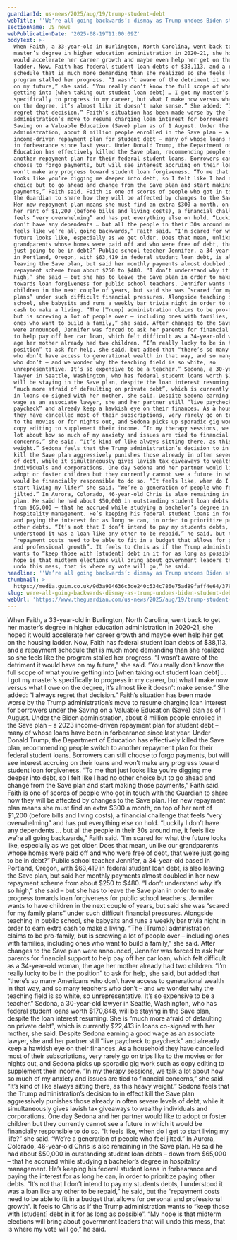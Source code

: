 ```yaml
---
guardianId: us-news/2025/aug/19/trump-student-debt
webTitle: '‘We’re all going backwards’: dismay as Trump undoes Biden student-debt plan'
sectionName: US news
webPublicationDate: '2025-08-19T11:00:09Z'
bodyText: >-
  When Faith, a 33-year-old in Burlington, North Carolina, went back to get her
  master’s degree in higher education administration in 2020-21, she hoped it
  would accelerate her career growth and maybe even help her get on the housing
  ladder. Now, Faith has federal student loan debts of $38,113, and a repayment
  schedule that is much more demanding than she realized so she feels like the
  program stalled her progress. “I wasn’t aware of the detriment it would have
  on my future,” she said. “You really don’t know the full scope of what you’re
  getting into [when taking out student loan debt] … I got my master’s
  specifically to progress in my career, but what I make now versus what I owe
  on the degree, it’s almost like it doesn’t make sense.” She added: “I always
  regret that decision.” Faith’s situation has been made worse by the Trump
  administration’s move to resume charging loan interest for borrowers under the
  Saving on a Valuable Education (Save) plan as of 1 August. Under the Biden
  administration, about 8 million people enrolled in the Save plan – a 2023
  income-driven repayment plan for student debt – many of whose loans have been
  in forbearance since last year. Under Donald Trump, the Department of
  Education has effectively killed the Save plan, recommending people switch to
  another repayment plan for their federal student loans. Borrowers can still
  choose to forgo payments, but will see interest accruing on their loans and
  won’t make any progress toward student loan forgiveness. “To me that just
  looks like you’re digging me deeper into debt, so I felt like I had no other
  choice but to go ahead and change from the Save plan and start making those
  payments,” Faith said. Faith is one of scores of people who got in touch with
  the Guardian to share how they will be affected by changes to the Save plan.
  Her new repayment plan means she must find an extra $300 a month, on top of
  her rent of $1,200 (before bills and living costs), a financial challenge that
  feels “very overwhelming” and has put everything else on hold. “Luckily I
  don’t have any dependents … but all the people in their 30s around me, it
  feels like we’re all going backwards,” Faith said. “I’m scared for what the
  future looks like, especially as we get older. Does that mean, unlike our
  grandparents whose homes were paid off and who were free of debt, that we’re
  just going to be in debt?” Public school teacher Jennifer, a 34-year-old based
  in Portland, Oregon, with $63,419 in federal student loan debt, is also
  leaving the Save plan, but said her monthly payments almost doubled in her new
  repayment scheme from about $250 to $480. “I don’t understand why it’s so
  high,” she said – but she has to leave the Save plan in order to make progress
  towards loan forgiveness for public school teachers. Jennifer wants to have
  children in the next couple of years, but said she was “scared for my family
  plans” under such difficult financial pressures. Alongside teaching in public
  school, she babysits and runs a weekly bar trivia night in order to earn extra
  cash to make a living. “The [Trump] administration claims to be pro-family,
  but is screwing a lot of people over – including ones with families, including
  ones who want to build a family,” she said. After changes to the Save plan
  were announced, Jennifer was forced to ask her parents for financial support
  to help pay off her car loan, which felt difficult as a 34-year-old woman, the
  age her mother already had two children. “I’m really lucky to be in the
  position” to ask for help, she said, but added that “there’s so many Americans
  who don’t have access to generational wealth in that way, and so many teachers
  who don’t – and we wonder why the teaching field is so white, so
  unrepresentative. It’s so expensive to be a teacher.” Sedona, a 30-year-old
  lawyer in Seattle, Washington, who has federal student loans worth $170,848,
  will be staying in the Save plan, despite the loan interest resuming. She is
  “much more afraid of defaulting on private debt”, which is currently $22,413
  in loans co-signed with her mother, she said. Despite Sedona earning a good
  wage as an associate lawyer, she and her partner still “live paycheck to
  paycheck” and already keep a hawkish eye on their finances. As a household
  they have cancelled most of their subscriptions, very rarely go on trips like
  to the movies or for nights out, and Sedona picks up sporadic gig work such as
  copy editing to supplement their income. “In my therapy sessions, we talk a
  lot about how so much of my anxiety and issues are tied to financial
  concerns,” she said. “It’s kind of like always sitting there, as this heavy
  weight.” Sedona feels that the Trump administration’s decision to in effect
  kill the Save plan aggressively punishes those already in often severe levels
  of debt, while it simultaneously gives lavish tax giveaways to wealthy
  individuals and corporations. One day Sedona and her partner would like to
  adopt or foster children but they currently cannot see a future in which it
  would be financially responsible to do so. “It feels like, when do I get to
  start living my life?” she said. “We’re a generation of people who feel
  jilted.” In Aurora, Colorado, 46-year-old Chris is also remaining in the Save
  plan. He said he had about $50,000 in outstanding student loan debts – down
  from $65,000 – that he accrued while studying a bachelor’s degree in
  hospitality management. He’s keeping his federal student loans in forbearance
  and paying the interest for as long he can, in order to prioritize paying
  other debts. “It’s not that I don’t intend to pay my students debts, I
  understood it was a loan like any other to be repaid,” he said, but the
  “repayment costs need to be able to fit in a budget that allows for personal
  and professional growth”. It feels to Chris as if the Trump administration
  wants to “keep those with [student] debt in it for as long as possible”. “My
  hope is that midterm elections will bring about government leaders that will
  undo this mess, that is where my vote will go,” he said.
headline: '‘We’re all going backwards’: dismay as Trump undoes Biden student-debt plan'
thumbnail: >-
  https://media.guim.co.uk/9d3a904636c3de240c534c786e75ad89faff4e64/378_0_6159_4928/500.jpg
slug: were-all-going-backwards-dismay-as-trump-undoes-biden-student-debt-plan
webUrl: 'https://www.theguardian.com/us-news/2025/aug/19/trump-student-debt'
---
```

When Faith, a 33-year-old in Burlington, North Carolina, went back to get her master’s degree in higher education administration in 2020-21, she hoped it would accelerate her career growth and maybe even help her get on the housing ladder. Now, Faith has federal student loan debts of $38,113, and a repayment schedule that is much more demanding than she realized so she feels like the program stalled her progress. “I wasn’t aware of the detriment it would have on my future,” she said. “You really don’t know the full scope of what you’re getting into [when taking out student loan debt] … I got my master’s specifically to progress in my career, but what I make now versus what I owe on the degree, it’s almost like it doesn’t make sense.” She added: “I always regret that decision.” Faith’s situation has been made worse by the Trump administration’s move to resume charging loan interest for borrowers under the Saving on a Valuable Education (Save) plan as of 1 August. Under the Biden administration, about 8 million people enrolled in the Save plan – a 2023 income-driven repayment plan for student debt – many of whose loans have been in forbearance since last year. Under Donald Trump, the Department of Education has effectively killed the Save plan, recommending people switch to another repayment plan for their federal student loans. Borrowers can still choose to forgo payments, but will see interest accruing on their loans and won’t make any progress toward student loan forgiveness. “To me that just looks like you’re digging me deeper into debt, so I felt like I had no other choice but to go ahead and change from the Save plan and start making those payments,” Faith said. Faith is one of scores of people who got in touch with the Guardian to share how they will be affected by changes to the Save plan. Her new repayment plan means she must find an extra $300 a month, on top of her rent of $1,200 (before bills and living costs), a financial challenge that feels “very overwhelming” and has put everything else on hold. “Luckily I don’t have any dependents … but all the people in their 30s around me, it feels like we’re all going backwards,” Faith said. “I’m scared for what the future looks like, especially as we get older. Does that mean, unlike our grandparents whose homes were paid off and who were free of debt, that we’re just going to be in debt?” Public school teacher Jennifer, a 34-year-old based in Portland, Oregon, with $63,419 in federal student loan debt, is also leaving the Save plan, but said her monthly payments almost doubled in her new repayment scheme from about $250 to $480. “I don’t understand why it’s so high,” she said – but she has to leave the Save plan in order to make progress towards loan forgiveness for public school teachers. Jennifer wants to have children in the next couple of years, but said she was “scared for my family plans” under such difficult financial pressures. Alongside teaching in public school, she babysits and runs a weekly bar trivia night in order to earn extra cash to make a living. “The [Trump] administration claims to be pro-family, but is screwing a lot of people over – including ones with families, including ones who want to build a family,” she said. After changes to the Save plan were announced, Jennifer was forced to ask her parents for financial support to help pay off her car loan, which felt difficult as a 34-year-old woman, the age her mother already had two children. “I’m really lucky to be in the position” to ask for help, she said, but added that “there’s so many Americans who don’t have access to generational wealth in that way, and so many teachers who don’t – and we wonder why the teaching field is so white, so unrepresentative. It’s so expensive to be a teacher.” Sedona, a 30-year-old lawyer in Seattle, Washington, who has federal student loans worth $170,848, will be staying in the Save plan, despite the loan interest resuming. She is “much more afraid of defaulting on private debt”, which is currently $22,413 in loans co-signed with her mother, she said. Despite Sedona earning a good wage as an associate lawyer, she and her partner still “live paycheck to paycheck” and already keep a hawkish eye on their finances. As a household they have cancelled most of their subscriptions, very rarely go on trips like to the movies or for nights out, and Sedona picks up sporadic gig work such as copy editing to supplement their income. “In my therapy sessions, we talk a lot about how so much of my anxiety and issues are tied to financial concerns,” she said. “It’s kind of like always sitting there, as this heavy weight.” Sedona feels that the Trump administration’s decision to in effect kill the Save plan aggressively punishes those already in often severe levels of debt, while it simultaneously gives lavish tax giveaways to wealthy individuals and corporations. One day Sedona and her partner would like to adopt or foster children but they currently cannot see a future in which it would be financially responsible to do so. “It feels like, when do I get to start living my life?” she said. “We’re a generation of people who feel jilted.” In Aurora, Colorado, 46-year-old Chris is also remaining in the Save plan. He said he had about $50,000 in outstanding student loan debts – down from $65,000 – that he accrued while studying a bachelor’s degree in hospitality management. He’s keeping his federal student loans in forbearance and paying the interest for as long he can, in order to prioritize paying other debts. “It’s not that I don’t intend to pay my students debts, I understood it was a loan like any other to be repaid,” he said, but the “repayment costs need to be able to fit in a budget that allows for personal and professional growth”. It feels to Chris as if the Trump administration wants to “keep those with [student] debt in it for as long as possible”. “My hope is that midterm elections will bring about government leaders that will undo this mess, that is where my vote will go,” he said.
